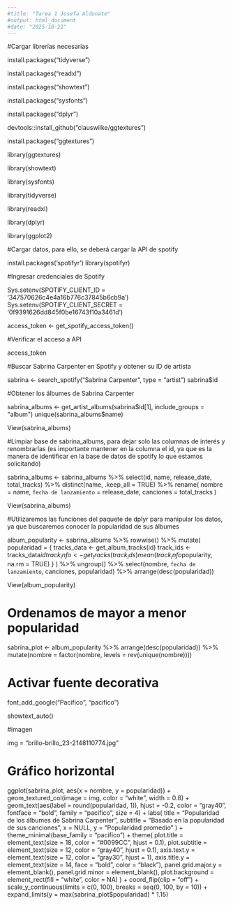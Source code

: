 ```yaml
---
#title: "Tarea 1 Josefa Aldunate"
#output: html_document
#date: "2025-10-21"
---
```

#Cargar librerías necesarias

install.packages("tidyverse")

install.packages("readxl")

install.packages("showtext")

install.packages("sysfonts")

install.packages("dplyr")

devtools::install_github("clauswilke/ggtextures")

install.packages("ggtextures")

library(ggtextures)

library(showtext)

library(sysfonts)

library(tidyverse)

library(readxl)

library(dplyr)

library(ggplot2)

#Cargar datos, para ello, se deberá cargar la API de spotify

install.packages('spotifyr')
library(spotifyr)

#Ingresar credenciales de Spotify

Sys.setenv(SPOTIFY_CLIENT_ID = '347570626c4e4a16b776c37845b6cb9a')
Sys.setenv(SPOTIFY_CLIENT_SECRET = '0f9391626dd845f0be16743f10a3461d')

access_token <- get_spotify_access_token()

#Verificar el acceso a API

access_token

#Buscar Sabrina Carpenter en Spotify y obtener su ID de artista

sabrina <- search_spotify("Sabrina Carpenter", type = "artist")
sabrina$id

#Obtener los álbumes de Sabrina Carpenter

sabrina_albums <- get_artist_albums(sabrina$id[1], include_groups = "album")
unique(sabrina_albums$name)

View(sabrina_albums)

#Limpiar base de sabrina_albums, para dejar solo las columnas de interés y renombrarlas (es importante mantener en la columna el id, ya que es la manera de identificar en la base de datos de spotify lo que estamos solicitando)

sabrina_albums <- sabrina_albums %>%
  select(id, name, release_date, total_tracks) %>%
  distinct(name, .keep_all = TRUE) %>%
  rename(
    nombre = name,
    `fecha de lanzamiento` = release_date,
    canciones = total_tracks
  )

View(sabrina_albums)

#Utilizaremos las funciones del paquete de dplyr para manipular los datos, ya que buscaremos conocer la popularidad de sus álbumes

album_popularity <- sabrina_albums %>%
  rowwise() %>%
  mutate(
    popularidad = {
      tracks_data <- get_album_tracks(id)
      track_ids <- tracks_data$id
      track_info <- get_tracks(track_ids)
      mean(track_info$popularity, na.rm = TRUE)
    }
  ) %>%
  ungroup() %>%
  select(nombre, `fecha de lanzamiento`, canciones, popularidad) %>%
  arrange(desc(popularidad))

View(album_popularity)

# Ordenamos de mayor a menor popularidad

sabrina_plot <- album_popularity %>%
  arrange(desc(popularidad)) %>%
  mutate(nombre = factor(nombre, levels = rev(unique(nombre))))

# Activar fuente decorativa

font_add_google("Pacifico", "pacifico")

showtext_auto()

#imagen

img = "brillo-brillo_23-2148110774.jpg"

# Gráfico horizontal

ggplot(sabrina_plot, aes(x = nombre, y = popularidad)) +
  geom_textured_col(image = img, color = "white", width = 0.8) +  
  geom_text(aes(label = round(popularidad, 1)), 
            hjust = -0.2, color = "gray40", fontface = "bold", 
            family = "pacifico", size = 4) +
  labs(
    title = "Popularidad de los álbumes de Sabrina Carpenter",
    subtitle = "Basado en la popularidad de sus canciones",
    x = NULL,
    y = "Popularidad promedio"
  ) +
  theme_minimal(base_family = "pacifico") +
  theme(
    plot.title = element_text(size = 18, color = "#0099CC", hjust = 0.1),
    plot.subtitle = element_text(size = 12, color = "gray40", hjust = 0.1),
    axis.text.y = element_text(size = 12, color = "gray30", hjust = 1),
    axis.title.y = element_text(size = 14, face = "bold", color = "black"),
    panel.grid.major.y = element_blank(),
    panel.grid.minor = element_blank(),
    plot.background = element_rect(fill = "white", color = NA)
  ) +
  coord_flip(clip = "off") + 
  scale_y_continuous(limits = c(0, 100), breaks = seq(0, 100, by = 10)) +
  expand_limits(y = max(sabrina_plot$popularidad) * 1.15)


